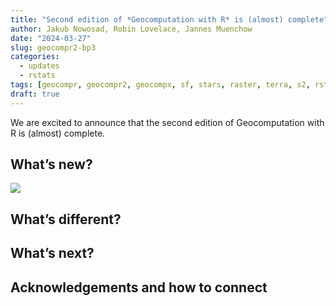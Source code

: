 ```yaml
---
title: "Second edition of *Geocomputation with R* is (almost) complete"
author: Jakub Nowosad, Robin Lovelace, Jannes Muenchow
date: "2024-03-27"
slug: geocompr2-bp3
categories:
  - updates
  - rstats
tags: [geocompr, geocompr2, geocompx, sf, stars, raster, terra, s2, rstats]
draft: true
---
```


We are excited to announce that the second edition of Geocomputation with R is (almost) complete.
<!-- general introduction to the book -->
<!-- with explanation about book content and purpose -->

## What's new?

![](changedfiles.png)

<!-- new graphs --> 
<!-- https://raw.githubusercontent.com/geocompx/geocompr/45f518873644e65fa872251f3999f081b60ebd87/figures/07-s2geos.png -->
<!-- https://raw.githubusercontent.com/geocompx/geocompr/45f518873644e65fa872251f3999f081b60ebd87/figures/02-sfdiagram.png -->
<!-- book cover -->


## What's different?

<!-- raster to terra -->
 <!-- terra/stars R packages for working with raster data -->
<!-- sf stays the same -->
<!-- maps to tmap4 -->
<!-- Replacement of code based on the old mlr package with code based on the new mlr3 package, as described in a huge pull request-->
<!-- tons of small changes -->
<!-- %>% |> -->
<!-- New section in Chapter 2 on spherical geometry engines and the s2 package -->
<!--New section on the sfheaders package-->
<!-- New chapter on raster-vector interactions split out from Chapter 5-->
<!-- An alternative process to simplification is smoothing the boundaries of polygon and linestring geometries, which is implemented in the **smoothr** package\index{smoothr (package)}. -->
<!-- https://r.geocompx.org/reproj-geo-data -->


## What's next?

<!-- final changes, proofreading, and publication -->

## Acknowledgements and how to connect

<!-- The work and updates on the second edition of Geocomputation with R would not be possible without the interest and activity of our readers!
We want to thank all of you, including authors of recent Pull Requests (*ec-nebi*, *e-clin*, Oliver Leroy *defuneste*, Ivan Dubrovin *iod-ine*, Floris Vanderhaeghe *florisvdh*, Hasmukh K Mistry *hasukmistry*, John S. Erickson *olyerickson*) and people raising new GitHub issues.
We are still actively working on the book, and thus -- let us know if you have any [issues or suggestions](https://github.com/Robinlovelace/geocompr/issues) and feel free to create any [Pull Request](https://github.com/Robinlovelace/geocompr/pulls) from fixing typos, clarifying unclear sentences, to changes to the code and prose.
You can also contact us on [the Geocomputation with R discord channel](https://discord.gg/Te3gWeDwmf). -->

<!-- https://geocompx.org/post/2022/geocompr2-bp2/ -->